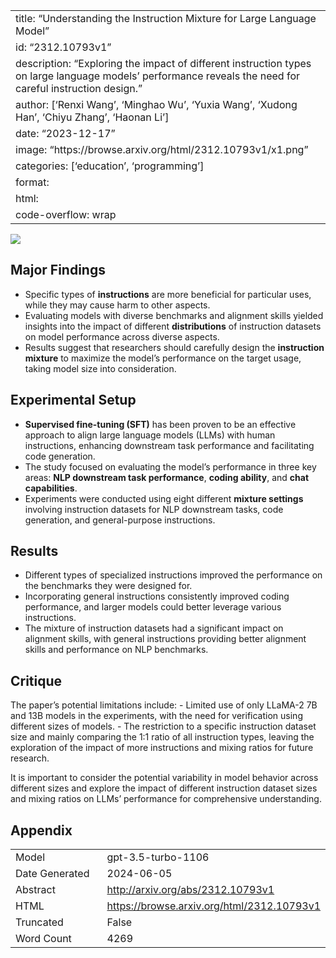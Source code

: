 
---
title: "Understanding the Instruction Mixture for Large Language Model"
id: "2312.10793v1"
description: "Exploring the impact of different instruction types on large language models' performance reveals the need for careful instruction design."
author: ['Renxi Wang', 'Minghao Wu', 'Yuxia Wang', 'Xudong Han', 'Chiyu Zhang', 'Haonan Li']
date: "2023-12-17"
image: "https://browse.arxiv.org/html/2312.10793v1/x1.png"
categories: ['education', 'programming']
format:
  html:
    code-overflow: wrap
---

![](https://browse.arxiv.org/html/2312.10793v1/x1.png)

## Major Findings

- Specific types of **instructions** are more beneficial for particular uses, while they may cause harm to other aspects. 
- Evaluating models with diverse benchmarks and alignment skills yielded insights into the impact of different **distributions** of instruction datasets on model performance across diverse aspects. 
- Results suggest that researchers should carefully design the **instruction mixture** to maximize the model's performance on the target usage, taking model size into consideration.

## Experimental Setup

- **Supervised fine-tuning (SFT)** has been proven to be an effective approach to align large language models (LLMs) with human instructions, enhancing downstream task performance and facilitating code generation.
- The study focused on evaluating the model’s performance in three key areas: **NLP downstream task performance**, **coding ability**, and **chat capabilities**.
- Experiments were conducted using eight different **mixture settings** involving instruction datasets for NLP downstream tasks, code generation, and general-purpose instructions.

## Results

- Different types of specialized instructions improved the performance on the benchmarks they were designed for. 
- Incorporating general instructions consistently improved coding performance, and larger models could better leverage various instructions. 
- The mixture of instruction datasets had a significant impact on alignment skills, with general instructions providing better alignment skills and performance on NLP benchmarks.
  
## Critique

The paper's potential limitations include:
- Limited use of only LLaMA-2 7B and 13B models in the experiments, with the need for verification using different sizes of models.
- The restriction to a specific instruction dataset size and mainly comparing the 1:1 ratio of all instruction types, leaving the exploration of the impact of more instructions and mixing ratios for future research.

It is important to consider the potential variability in model behavior across different sizes and explore the impact of different instruction dataset sizes and mixing ratios on LLMs' performance for comprehensive understanding.

## Appendix

|          |          |
|----------|----------|
| Model     | gpt-3.5-turbo-1106       |
| Date Generated     | 2024-06-05       |
| Abstract | [http://arxiv.org/abs/2312.10793v1](http://arxiv.org/abs/2312.10793v1)        |
| HTML     | [https://browse.arxiv.org/html/2312.10793v1](https://browse.arxiv.org/html/2312.10793v1)       |
| Truncated       | False       |
| Word Count       | 4269       |